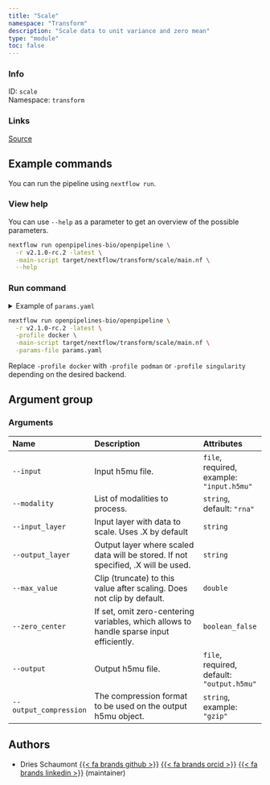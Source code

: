 ```yaml
---
title: "Scale"
namespace: "Transform"
description: "Scale data to unit variance and zero mean"
type: "module"
toc: false
---
```


::: {.column-margin}

### Info

ID: `scale`  
Namespace: `transform`

### Links
[Source](https://github.com/openpipelines-bio/openpipeline/blob/v2.1.0-rc.2/src/transform/scale/config.vsh.yaml){.btn-action .btn-sm .btn-info .btn role="button"}

:::



## Example commands

You can run the pipeline using `nextflow run`.

### View help

You can use `--help` as a parameter to get an overview of the possible parameters.

```bash
nextflow run openpipelines-bio/openpipeline \
  -r v2.1.0-rc.2 -latest \
  -main-script target/nextflow/transform/scale/main.nf \
  --help
```

### Run command

<details>
<summary>Example of `params.yaml`</summary>
```yaml
# Arguments
input: # please fill in - example: "input.h5mu"
modality: "rna"
# input_layer: "foo"
# output_layer: "foo"
# max_value: 123.0
zero_center: true
# output: "output.h5mu"
# output_compression: "gzip"

# Nextflow input-output arguments
publish_dir: # please fill in - example: "output/"
# param_list: "my_params.yaml"
```
</details>

```bash
nextflow run openpipelines-bio/openpipeline \
  -r v2.1.0-rc.2 -latest \
  -profile docker \
  -main-script target/nextflow/transform/scale/main.nf \
  -params-file params.yaml
```

:::{.callout-note}
Replace `-profile docker` with `-profile podman` or `-profile singularity` depending on the desired backend.
:::

## Argument group

### Arguments

|Name                   |Description                                                                             |Attributes                                 |
|:----------|:--------------------------------------------------|:--------------------|
|`--input`              |Input h5mu file.                                                                        |`file`, required, example: `"input.h5mu"`  |
|`--modality`           |List of modalities to process.                                                          |`string`, default: `"rna"`                 |
|`--input_layer`        |Input layer with data to scale. Uses .X by default                                      |`string`                                   |
|`--output_layer`       |Output layer where scaled data will be stored. If not specified, .X will be used.       |`string`                                   |
|`--max_value`          |Clip (truncate) to this value after scaling. Does not clip by default.                  |`double`                                   |
|`--zero_center`        |If set, omit zero-centering variables, which allows to handle sparse input efficiently. |`boolean_false`                            |
|`--output`             |Output h5mu file.                                                                       |`file`, required, default: `"output.h5mu"` |
|`--output_compression` |The compression format to be used on the output h5mu object.                            |`string`, example: `"gzip"`                |

## Authors


  * Dries Schaumont [{{< fa brands github >}}](https://github.com/DriesSchaumont) [{{< fa brands orcid >}}](https://orcid.org/0000-0002-4389-0440) [{{< fa brands linkedin >}}](https://linkedin.com/in/dries-schaumont) (maintainer)

